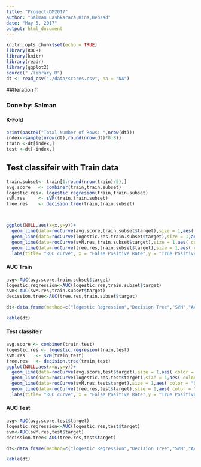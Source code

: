 ```yaml
---
title: "Project-DM2017"
author: "Salman Lashkarara,Hina,Behzad"
date: "May 5, 2017"
output: html_document
---
```


```r
knitr::opts_chunk$set(echo = TRUE)
library(ROCR)
library(knitr)
library(readr)
library(ggplot2)
source("./library.R")
dt <- read_csv("./data/scores.csv", na = "NA")
```

##Iteration 1:

### Done by: Salman

#### K-Fold
```r

print(paste0("Total Number of Rows: ",nrow(dt)))
index<-sample(nrow(dt),round(nrow(dt)*0.8))
train <-dt[index,]
test <-dt[-index,]

```

## Test classifeir with Train data

```r


train.subset<- train[1:round(nrow(train)/5),]
avg.score   <- combiner(train,train.subset)
logestic.res<- logestic.regresion(train,train.subset)
svM.res     <- sVM(train,train.subset)
tree.res    <- decision.tree(train,train.subset)



ggplot(NULL,aes(x=x,y=y))+
  geom_line(data=rocCurve(avg.score,train.subset$target),size = 1,aes( color = "Average"))+
  geom_line(data=rocCurve(logestic.res,train.subset$target),size = 1,aes( color = "Logestic Regresion"))+
  geom_line(data=rocCurve(svM.res,train.subset$target),size = 1,aes( color = "SVM"))+
  geom_line(data=rocCurve(tree.res,train.subset$target),size = 1,aes( color = "Decision Tree"))+
  labs(title= "ROC curve", x = "False Positive Rate",y = "True Positive Rate")
```
#### AUC Train


```r

avg<-AUC(avg.score,train.subset$target)
logestic.regression<-AUC(logestic.res,train.subset$target)
svm<-AUC(svM.res,train.subset$target)
decission.tree<-AUC(tree.res,train.subset$target)

dt<-data.frame(method=c("logestic Regression","Decision Tree","SVM","Average"),AUC=c(logestic.regression,decission.tree,svm,avg))

kable(dt)
```

#### Test classifeir 

```r
avg.score <- combiner(train,test) 
logestic.res <- logestic.regresion(train,test)
svM.res    <- sVM(train,test)
tree.res   <- decision.tree(train,test)
ggplot(NULL,aes(x=x,y=y))+
  geom_line(data=rocCurve(avg.score,test$target),size = 1,aes( color = "Average"))+
  geom_line(data=rocCurve(logestic.res,test$target),size = 1,aes( color = "Logestic Regresion"))+
  geom_line(data=rocCurve(svM.res,test$target),size = 1,aes( color = "SVM"))+
  geom_line(data=rocCurve(tree.res,test$target),size = 1,aes( color = "Decision Tree"))+
  labs(title= "ROC curve", x = "False Positive Rate",y = "True Positive Rate")
```

#### AUC Test

```r


avg<-AUC(avg.score,test$target)
logestic.regression<-AUC(logestic.res,test$target)
svm<-AUC(svM.res,test$target)
decission.tree<-AUC(tree.res,test$target)

dt<-data.frame(method=c("logestic Regression","Decision Tree","SVM","Average"),AUC=c(logestic.regression,decission.tree,svm,avg))

kable(dt)

```

